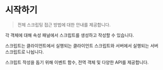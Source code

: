 
# 시작하기

> 전체 스크립팅 접근 방법에 대한 안내를 제공합니다.

각 객체에 대해 속성 패널에서 스크립트를 생성하고 작성할 수 있습니다.

스크립트는 클라이언트에서 실행되는 클라이언트 스크립트와 서버에서 실행되는 서버 스크립트로 나뉩니다.

스크립트 작성을 돕기 위해 이벤트 함수, 전역 객체 및 다양한 API를 제공합니다.

<Cards>
  <Cards.Card title="객체 스크립트" href="./start/object" />
  <Cards.Card title="클라이언트 & 서버 스크립팅" href="./start/client-server" />
  <Cards.Card title="이벤트 함수" href="./start/events" />
  <Cards.Card title="APIs" href="./start/api" />
  <Cards.Card title="코드 실행 흐름 제어" href="./start/flow-control" />
</Cards>
